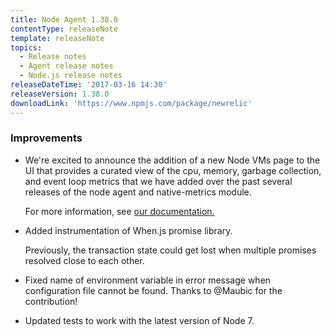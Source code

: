 ```yaml
---
title: Node Agent 1.38.0
contentType: releaseNote
template: releaseNote
topics:
  - Release notes
  - Agent release notes
  - Node.js release notes
releaseDateTime: '2017-03-16 14:30'
releaseVersion: 1.38.0
downloadLink: 'https://www.npmjs.com/package/newrelic'
---
```


### Improvements

* We're excited to announce the addition of a new Node VMs page to the UI that provides a curated view of the cpu, memory, garbage collection, and event loop metrics that we have added over the past several releases of the node agent and native-metrics module.

  For more information, see [our documentation.](https://docs.newrelic.com/docs/agents/nodejs-agent/supported-features/node-vms-statistics-page)
* Added instrumentation of When.js promise library.

  Previously, the transaction state could get lost when multiple promises resolved close to each other.
* Fixed name of environment variable in error message when configuration file cannot be found. Thanks to @Maubic for the contribution!
* Updated tests to work with the latest version of Node 7.
